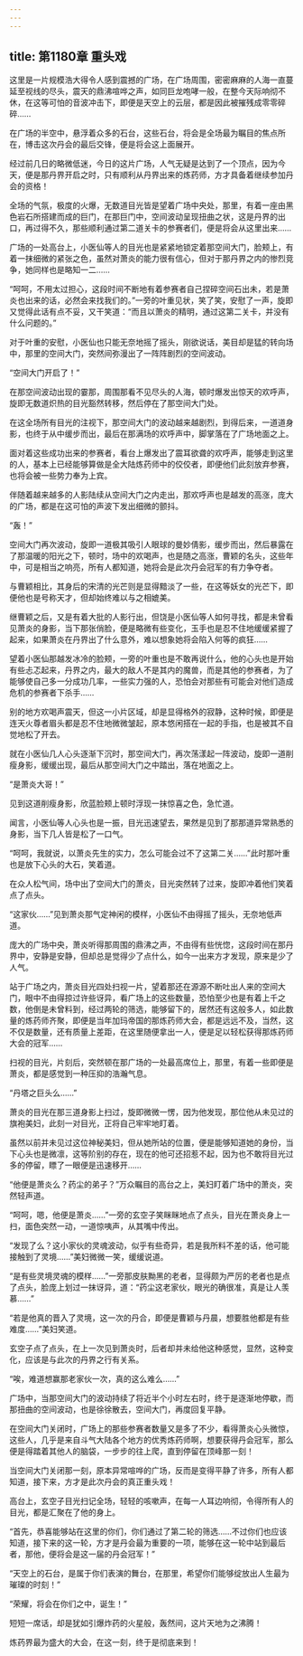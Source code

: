 ```yaml
---
---
---
```

title: 第1180章 重头戏
---



这里是一片规模浩大得令人感到震撼的广场，在广场周围，密密麻麻的人海一直蔓延至视线的尽头，震天的鼎沸喧哗之声，如同巨龙咆哮一般，在整今天际响彻不休，在这等可怕的音波冲击下，即便是天空上的云层，都是因此被摧残成零零碎碎……

在广场的半空中，悬浮着众多的石台，这些石台，将会是全场最为瞩目的焦点所在，博击这次丹会的最后交锋，便是将会这上面展开。

经过前几日的略微低迷，今日的这片广场，人气无疑是达到了一个顶点，因为今天，便是那丹界开启之时，只有顺利从丹界出来的炼药师，方才具备着继续参加丹会的资格！

全场的气氛，极度的火爆，无数道目光皆是望着广场中央处，那里，有着一座由黑色岩石所搭建而成的巨门，在那巨门中，空间波动呈现扭曲之状，这是丹界的出口，再过得不久，那些顺利通过第二道关卡的参赛者们，便是将会从这里出来……

广场的一处高台上，小医仙等人的目光也是紧紧地锁定着那空间大门，脸颊上，有着一抹细微的紧张之色，虽然对萧炎的能力很有信心，但对于那丹界之内的惨烈竞争，她同样也是略知一二……

“呵呵，不用太过担心，这段时间不断地有着参赛者自己捏碎空间石出未，若是萧炎也出来的话，必然会来找我们的。”一旁的叶重见状，笑了笑，安慰了一声，旋即又觉得此话有点不妥，又干笑道：“而且以萧炎的精明，通过这第二关卡，并没有什么问题的。”

对于叶重的安慰，小医仙也只能无奈地摇了摇头，刚欲说话，美目却是猛的转向场中，那里的空间大门，突然间弥漫出了一阵阵剧烈的空间波动。

“空间大门开启了！”

在那空间波动出现的霎那，周围那看不见尽头的人海，顿时爆发出惊天的欢呼声，旋即无数道炽热的目光豁然转移，然后停在了那空间大门处。

在这全场所有目光的注视下，那空间大门的波动越来越剧烈，到得后来，一道道身影，也终于从中缓步而出，最后在那满场的欢呼声中，脚掌落在了广场地面之上。

面对着这些成功出来的参赛者，看台上爆发出了震耳欲聋的欢呼声，能够走到这里的人，基本上已经能够算做是全大陆炼药师中的佼佼者，即便他们此刻放弃参赛，也将会被一些势力奉为上宾。

伴随着越来越多的人影陆续从空间大门之内走出，那欢呼声也是越发的高涨，庞大的广场，都是在这可怕的声波下发出细微的颤抖。

“轰！”

空间大门再次波动，旋即一道极其吸引人眼球的曼妙倩影，缓步而出，然后暴露在了那温暖的阳光之下，顿时，场中的欢喝声，也是随之高涨，曹颖的名头，这些年中，可是相当之响亮，所有人都知道，她将会是此次丹会冠军的有力争夺者。

与曹颖相比，其身后的宋清的光芒则是显得黯淡了一些，在这等妖女的光芒下，即便他也是号称天才，但却始终难以与之相媲美。

继曹颖之后，又是有着大批的人影行出，但饶是小医仙等人如何寻找，都是未曾看见萧炎的身影，当下那张俏脸，便是略微有些变化，玉手也是忍不住地缓缓紧握了起来，如果萧炎在丹界出了什么意外，难以想象她将会陷入何等的疯狂……

望着小医仙那越发冰冷的脸颊，一旁的叶重也是不敢再说什么，他的心头也是开始有些忐忑起来，丹界之内，最大的敌人不是其内的魔兽，而是其他的参赛者，为了能够使自己多一分成功几率，一些实力强的人，恐怕会对那些有可能会对他们造成危机的参赛者下杀手……

别的地方欢喝声震天，但这一小片区域，却是显得格外的寂静，这种时候，即便是连天火尊者眉头都是忍不住地微微皱起，原本悠闲搭在一起的手指，也是被其不自觉地松了开去。

就在小医仙几人心头逐渐下沉时，那空间大门，再次荡漾起一阵波动，旋即一道削瘦身影，缓缓出现，最后从那空间大门之中踏出，落在地面之上。

“是萧炎大哥！”

见到这道削瘦身影，欣蓝脸颊上顿时浮现一抹惊喜之色，急忙道。

闻言，小医仙等人心头也是一振，目光迅速望去，果然是见到了那那道异常熟悉的身影，当下几人皆是松了一口气。

“呵呵，我就说，以萧炎先生的实力，怎么可能会过不了这第二关……”此时那叶重也是放下心头的大石，笑着道。

在众人松气间，场中出了空间大门的萧炎，目光突然转了过来，旋即冲着他们笑着点了点头。

“这家伙……”见到萧炎那气定神闲的模样，小医仙不由得摇了摇头，无奈地低声道。

庞大的广场中央，萧炎听得那周围的鼎沸之声，不由得有些恍惚，这段时间在那丹界中，安静是安静，但却总是觉得少了点什么，如今一出来方才发现，原来是少了人气。

站于广场之内，萧炎目光四处扫视一片，望着那还在源源不断吐出人来的空间大门，眼中不由得掠过许些讶异，看广场上的这些数量，恐怕至少也是有着上千之数，他倒是未曾料到，经过两轮的筛选，能够留下的，居然还有这般多人，如此数量的炼药师齐聚，即便是当年加玛帝国的那炼药师大会，都是远远不及，当然，这不仅是数量，还有质量上差距，在这里随便拿出一人，便是足以轻松获得那炼药师大会的冠军……

扫视的目光，片刻后，突然顿在那广场的一处最高席位上，那里，有着一些即便是萧炎，都是感觉到一种压抑的浩瀚气息。

“丹塔之巨头么……”

萧炎的目光在那三道身影上扫过，旋即微微一愣，因为他发现，那位他从未见过的旗袍美妇，此刻一对目光，正将自己牢牢地盯着。

虽然以前并未见过这位神秘美妇，但从她所站的位置，便是能够知道她的身份，当下心头也是微凛，这等阶别的存在，现在的他可还招惹不起，因为也不敢将目光过多的停留，瞟了一眼便是迅速移开……

“他便是萧炎么？药尘的弟子？”万众瞩目的高台之上，美妇盯着广场中的萧炎，突然轻声道。

“呵呵，嗯，他便是萧炎……”一旁的玄空子笑眯眯地点了点头，目光在萧炎身上一扫，面色突然一动，一道惊咦声，从其嘴中传出。

“发现了么？这小家伙的灵魂波动，似乎有些奇异，若是我所料不差的话，他可能接触到了灵境……”美妇微微一笑，缓缓说道。

“是有些灵境灵魂的模样……”一旁那皮肤黝黑的老者，显得颇为严厉的老者也是点了点头，脸庞上划过一抹讶异，道：“药尘这老家伙，眼光的确很准，真是让人羡慕……”

“若是他真的晋入了灵境，这一次的丹合，即便是曹颖与丹晨，想要胜他都是有些难度……”美妇笑道。

玄空子点了点头，在上一次见到萧炎时，后者却并未给他这种感觉，显然，这种变化，应该是与此次的丹界之行有关系。

“唉，难道想赢那老家伙一次，真的这么难么……”

广场中，当那空间大门的波动持续了将近半个小时左右时，终于是逐渐地停歇，而那扭曲的空间波动，也是徐徐散去，空间大门，再度回复平静。

在空间大门关闭时，广场上的那些参赛者数量又是多了不少，看得萧炎心头微惊，这些人，几乎是来自斗气大陆各个地方的优秀炼药师啊，想要获得丹会冠军，那么便是得踏着其他人的脑袋，一步步的往上爬，直到停留在顶峰那一刻！

当空间大门关闭那一刻，原本异常喧哗的广场，反而是变得平静了许多，所有人都知道，接下来，方才是此次丹会的真正重头戏！

高台上，玄空子目光扫记全场，轻轻的咳嗽声，在每一人耳边响彻，令得所有人的目光，都是汇聚在了他的身上。

“首先，恭喜能够站在这里的你们，你们通过了第二轮的筛选……不过你们也应该知道，接下来的这一轮，方才是丹会最为重要的一项，能够在这一轮中站到最后者，那他，便将会是这一届的丹会冠军！”

“天空上的石台，是属于你们表演的舞台，在那里，希望你们能够绽放出人生最为璀璨的时刻！”

“荣耀，将会在你们之中，诞生！”

短短一席话，却是犹如引爆炸药的火星般，轰然间，这片天地为之沸腾！

炼药界最为盛大的大会，在这一刻，终于是彻底来到！